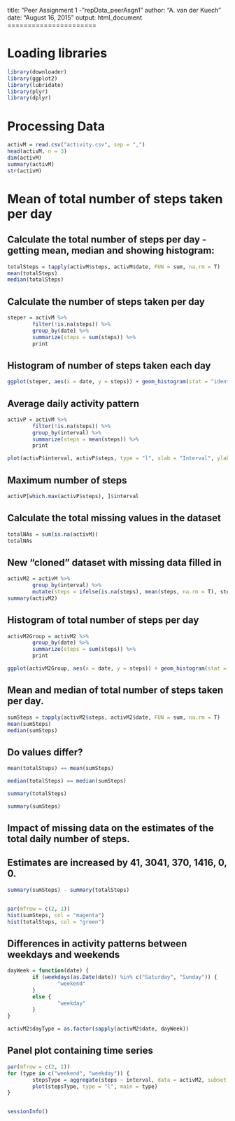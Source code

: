 
title: "Peer Assignment 1 - "repData_peerAsgn1"
author: "A. van der Kuech"
date: "August 16, 2015"
output: html_document
======================

# Loading libraries
```r
library(downloader)
library(ggplot2)
library(lubridate)
library(plyr)
library(dplyr)
```

# Processing Data

```r
activM = read.csv("activity.csv", sep = ",")
head(activM, n = 3)
dim(activM)
summary(activM)
str(activM)
```

# Mean of total number of steps taken per day

## Calculate the total number of steps per day - getting mean, median and showing histogram:
```r
totalSteps = tapply(activM$steps, activM$date, FUN = sum, na.rm = T)
mean(totalSteps)
median(totalSteps)
```


## Calculate the number of steps taken per day
```r
steper = activM %>%
        filter(!is.na(steps)) %>%
        group_by(date) %>%
        summarize(steps = sum(steps)) %>%
        print
```

## Histogram of number of steps taken each day
```r
ggplot(steper, aes(x = date, y = steps)) + geom_histogram(stat = "identity") + xlab("Dates") + ylab("Steps") + labs(title = "Total Number of Steps per Day")
```

## Average daily activity pattern

```r
activP = activM %>%
        filter(!is.na(steps)) %>%
        group_by(interval) %>%
        summarize(steps = mean(steps)) %>%
        print

plot(activP$interval, activP$steps, type = "l", xlab = "Interval", ylab = "Steps", main = "Average Number of Steps Taken Across All Days", col = "magenta")
```

## Maximum number of steps
```r
activP[which.max(activP$steps), ]$interval
```

## Calculate the total missing values in the dataset
```r
totalNAs = sum(is.na(activM))
totalNAs
```

## New "cloned" dataset with missing data filled in
```r
activM2 = activM %>%
        group_by(interval) %>%
        mutate(steps = ifelse(is.na(steps), mean(steps, na.rm = T), steps))
summary(activM2)
```


## Histogram of total number of steps per day
```r
activM2Group = activM2 %>%
        group_by(date) %>%
        summarize(steps = sum(steps)) %>%
        print

ggplot(activM2Group, aes(x = date, y = steps)) + geom_histogram(stat = "identity") + xlab("Dates") + ylab("Steps") + labs(title = "Total Number of Steps per Day")
```

## Mean and median of total number of steps taken per day.
```r
sumSteps = tapply(activM2$steps, activM2$date, FUN = sum, na.rm = T)
mean(sumSteps)
median(sumSteps)
```

## Do values differ?
```r
mean(totalSteps) == mean(sumSteps)

median(totalSteps) == median(sumSteps)

summary(totalSteps)

summary(sumSteps)
```

## Impact of missing data on the estimates of the total daily number of steps. 
## Estimates are increased by 41, 3041, 370, 1416, 0, 0.
```r
summary(sumSteps) - summary(totalSteps)


par(mfrow = c(2, 1))
hist(sumSteps, col = "magenta")
hist(totalSteps, col = "green")
```

## Differences in activity patterns between weekdays and weekends
```r
dayWeek = function(date) {
        if (weekdays(as.Date(date)) %in% c("Saturday", "Sunday")) {
                "weekend"
        } 
        else {
                "weekday"
        }
}

activM2$dayType = as.factor(sapply(activM2$date, dayWeek))
```

## Panel plot containing time series
```r
par(mfrow = c(2, 1))
for (type in c("weekend", "weekday")) {
        stepsType = aggregate(steps ~ interval, data = activM2, subset = activM2$dayType == type, FUN = mean)
        plot(stepsType, type = "l", main = type)
}


sessionInfo()
```




